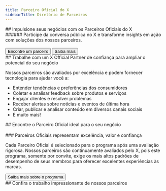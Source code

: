 ```yaml
---
title: Parceiro Oficial do X
sidebarTitle: Diretório de Parceiros
---
```




<div id="build-your-business-with-x-official-partners">
  ## Impulsione seus negócios com os Parceiros Oficiais do X
</div>

<div id="tap-into-the-public-conversation-on-x-and-turn-insights-into-action-with-solutions-from-our-partners">
  ###### Participe da conversa pública no X e transforme insights em ação com soluções dos nossos parceiros.
</div>

<br/>

<div style={{ display: 'flex', gap: '1rem', alignItems: 'center' }}>
  <Button href="https://partners.x.com/en/find-a-partner">
    Encontre um parceiro
  </Button>

  <Button href="https://partners.x.com/en/about-the-program">
    Saiba mais
  </Button>
</div>

<div id="work-with-a-trusted-x-official-partner-to-expand-whats-possible-for-your-business">
  ## Trabalhe com um X Official Partner de confiança para ampliar o potencial do seu negócio
</div>

Nossos parceiros são avaliados por excelência e podem fornecer tecnologia para ajudar você a:

* Entender tendências e preferências dos consumidores
* Coletar e analisar feedback sobre produtos e serviços
* Engajar clientes e resolver problemas
* Receber alertas sobre notícias e eventos de última hora
* Criar, publicar e analisar conteúdo em diversos canais sociais
* E muito mais!

<div id="discover-the-right-official-partner-for-your-business">
  ## Encontre o Parceiro Oficial ideal para o seu negócio
</div>

<br/>

<Banner title="Parceiros Oficiais representam excelência, valor e confiança" img="https://mintlify.s3-us-west-1.amazonaws.com/x-preview/images/XOPP_logo_black.png" description="Cada Parceiro Oficial foi selecionado para o programa após uma avaliação rigorosa. Nossos parceiros são continuamente avaliados pelo X, pois este programa, somente para convidados, exige de seus membros os mais altos padrões de desempenho para oferecer experiências excepcionais às marcas."/>

<div id="official-partners-represent-excellence-value-and-trust">
  ### Parceiros Oficiais representam excelência, valor e confiança
</div>

Cada Parceiro Oficial é selecionado para o programa após uma avaliação rigorosa. Nossos parceiros são continuamente avaliados pelo X, pois este programa, somente por convite, exige os mais altos padrões de desempenho de seus membros para oferecer excelentes experiências às marcas.

<Button href="https://partners.x.com/en/about-the-program">
  Saiba mais sobre o programa
</Button>

<div id="see-our-partners-impressive-work">
  ## Confira o trabalho impressionante de nossos parceiros
</div>

<CardGroup cols={3}>
  <StoryCard title="A NASA usa insights de audiência do X para levar fãs a novas fronteiras" href="https://partners.x.com/en/partner-resources/nasa-uses-twitter-audience-insights-to-take-fans-to-new-frontier" img="https://mintlify.s3-us-west-1.amazonaws.com/x-preview/images/Hero.jpg"/>
  <StoryCard title="A beleza no X" href="https://partners.x.com/en/partner-resources/the-beauty-in-twitter" img="https://mintlify.s3-us-west-1.amazonaws.com/x-preview/images/thumbnail-sprinklr.png"/>
  <StoryCard title="Analise a conversa #ExtremeWeather no X" href="https://developer.x.com/en/use-cases/build-for-good/extreme-weather" img="https://mintlify.s3-us-west-1.amazonaws.com/x-preview/images/Extreme_369x277.png"/>
</CardGroup>